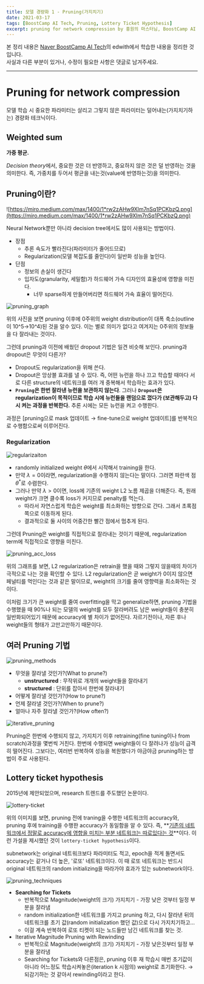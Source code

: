 ```yaml
---
title: 모델 경량화 1 - Pruning(가지치기)
date: 2021-03-17
tags: [BoostCamp AI Tech, Pruning, Lottery Ticket Hypothesis]
excerpt: pruning for network compression by 홍원의 마스터님, BoostCamp AI Tech 8주차
---
```

본 정리 내용은 [Naver BoostCamp AI Tech](https://boostcamp.connect.or.kr/)의 edwith에서 학습한 내용을 정리한 것입니다.  
사실과 다른 부분이 있거나, 수정이 필요한 사항은 댓글로 남겨주세요.

---

# Pruning for network compression

모델 학습 시 중요한 파라미터는 살리고 그렇지 않은 파라미터는 덜어내는(가지치기하는) 경량화 테크닉이다.

## Weighted sum

**가중 평균.**

*Decision theory*에서, 중요한 것은 더 반영하고, 중요하지 않은 것은 덜 반영하는 것을 의미한다. 즉, 가중치를 두어서 평균을 내는것(value에 반영하는것)을 의미한다.

## Pruning이란?

![https://miro.medium.com/max/1400/1*rw2zAHw9Xlm7nSq1PCKbzQ.png](https://miro.medium.com/max/1400/1*rw2zAHw9Xlm7nSq1PCKbzQ.png)

Neural Network뿐만 아니라 decision tree에서도 많이 사용되는 방법이다.

- 장점
    - 추론 속도가 빨라진다(파라미터가 줄어드므로)
    - Regularization(모델 복잡도를 줄인다)이 일반화 성능을 높인다.
- 단점
    - 정보의 손실이 생긴다
    - 입자도(granularity, 세밀함)가 하드웨어 가속 디자인의 효율성에 영향을 미친다.
        - 너무 sparse하게 만들어버리면 하드웨어 가속 효율이 떨어진다.

![pruning_graph](./img/lightweight/pruning_graph.png)

위의 사진을 보면 pruning 이후에 0주위의 weight distribution이 대폭 축소(outline이 10^5→10^4)된 것을 알수 있다. 이는 별로 의미가 없다고 여겨지는 0주위의 정보들을 다 잘라내는 것이다.

그런데 pruning과 이전에 배웠던 dropout 기법은 일견 비슷해 보인다. pruning과 dropout은 무엇이 다른가?

- Dropout도 regularization을 위해 쓴다.
- Dropout은 앙상블 효과를 낼 수 있다. 즉, 어떤 뉴런을 하나 끄고 학습할 때마다 서로 다른 structure의 네트워크를 여러 개 중복해서 학습하는 효과가 있다.
- **`Pruning`은 한번 잘라낸 뉴런을 보관하지 않는다**. 그러나 **`Dropout`은 regularization이 목적이므로 학습 시에 뉴런들을 랜덤으로 껐다가 (보관해두고) 다시 켜는 과정을 반복한다.** 추론 시에는 모든 뉴런을 켜고 수행한다.

과정은 [pruning으로 mask 업데이트 → fine-tune으로 weight 업데이트]를 반복적으로 수행함으로써 이루어진다.

### Regularization

![regularizaiton](./img/lightweight/regularizaiton.png)

- randomly initialized weight $\theta$에서 시작해서 training을 한다.
- 만약 $\lambda = 0$이라면, regularization을 수행하지 않는다는 말이다. 그러면 파란색 점 $\theta^*$로 수렴한다.
- 그러나 만약 $\lambda > 0$이면, loss에 기존의 weight L2 노름 제곱을 더해준다. 즉, 원래 weight가 크면 클수록 loss가 커지므로 penalty를 먹는다.
    - 따라서 자연스럽게 학습은 weight를 최소화하는 방향으로 간다. 그래서 초록점쪽으로 이동하게 된다.
    - 결과적으로 둘 사이의 어중간한 빨간 점에서 멈추게 된다.

그런데 Pruning은 weight를 직접적으로 잘라내는 것이기 때문에, regularization term에 직접적으로 영향을 미친다.

![pruning_acc_loss](./img/lightweight/pruning_acc_loss.png)

위의 그래프를 보면, L2 regularization은 retrain을 했을 때와 그렇지 않을때의 차이가 극적으로 나는 것을 확인할 수 있다. L2 regularization은 곧 weight가 0이지 않으면 페널티를 먹인다는 것과 같은 말이므로, weight의 크기를 줄여 영향력을 최소화하는 것이다.

이처럼 크기가 큰 weight를 줄여 overfitting을 막고 generalize하면, pruning 기법을 수행했을 때 90%나 되는 모델의 weight를 모두 잘라버려도 남은 weight들이 충분히 일반화되어있기 때문에 accuracy에 별 차이가 없어진다. 자르기전이나, 자른 후나 weight들의 형태가 고만고만하기 때문이다.

## 여러 Pruning 기법

![pruning_methods](./img/lightweight/pruning_methods.png)

- 무엇을 잘라낼 것인가?(What to prune?)
    - **unstructured** : 무작위로 개개의 weight들을 잘라내기
    - **structured** : 단위를 잡아서 한번에 잘라내기
- 어떻게 잘라낼 것인가?(How to prune?)
- 언제 잘라낼 것인가?(When to prune?)
- 얼마나 자주 잘라낼 것인가?(How often?)

![iterative_pruning](./img/lightweight/iterative_pruning.png)

Pruning은 한번에 수행되지 않고, 가지치기 이후 retraining(fine tuning이나 from scratch)과정을 몇번씩 거친다. 한번에 수행되면 weight들이 다 잘려나가 성능이 급격히 떨어진다. 그보다는, 여러번 반복하여 성능을 복원했다가 야금야금 pruning하는 방법이 주로 사용된다.

## Lottery ticket hypothesis

2015년에 제안되었으며, research 트렌드를 주도했던 논문이다.

![lottery-ticket](./img/lightweight/lottery-ticket.png)

위의 이미지를 보면, pruning 전에 traning을 수행한 네트워크의 accuracy와, pruning 후에 training을 수행한 accuracy가 동일함을 알 수 있다. 즉, **<U>기존의 네트워크에서 정말로 accuracy에 영향을 미치는 부분 네트워크는 따로있다는 것</U>**이다. 이런 가설을 제시했던 것이 `lottery-ticket hypothesis`이다.

subnetwork는 original 네트워크보다 파라미터도 적고, epoch을 적게 돌면서도 accuracy는 같거나 더 높은, '로또' 네트워크이다. 이 때 로또 네트워크는 반드시 original 네트워크의 random initializing을 따라가야 효과가 있는 subnetwork이다.

![pruning_techniques](./img/lightweight/pruning_techniques.png)

- **Searching for Tickets**
    - 반복적으로 Magnitude(weight의 크기) 가지치기 - 가장 낮은 것부터 일정 부분을 잘라냄
    - random initialization한 네트워크를 가지고 pruning 하고, 다시 잘라낸 뒤의 네트워크를 초기 값(random initialization 했던 값)으로 다시 가지치기하고...
    - 이걸 계속 반복하여 로또 티켓이 되는 노드들만 남긴 네트워크를 찾는 것.
- Iterative Magnitude Pruning with Rewinding
    - 반복적으로 Magnitude(weight의 크기) 가지치기 - 가장 낮은것부터 일정 부분을 잘라냄
    - Searching for Tickets와 다른점은, pruning 이후 재 학습시 매번 초기값이 아니라 어느정도 학습시켜놓은(iteration k 시점의) weight로 초기화한다. → 되감기하는 것 같아서 rewinding이라고 한다.